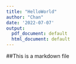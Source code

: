 ```yaml
---
title: "HelloWorld"
author: "Chan"
date: '2022-07-07'
output:
  pdf_document: default
  html_document: default
---
```

##This is a markdown file
